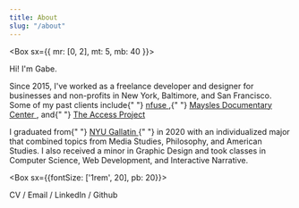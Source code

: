 ```yaml
---
title: About
slug: "/about"
---
```



<Box sx={{ mr: [0, 2], mt: 5, mb: 40 }}>
  <p>Hi! I'm Gabe.</p>
  <p>
    Since 2015, I've worked as a freelance developer and designer for
    businesses and non-profits in New York, Baltimore, and San Francisco. Some
    of my past clients include{" "}
    <a
      target="_blank"
      rel="noopener noreferrer"
      href="https://nfusemagnesium.com"
    >
      nfuse
    </a>
    ,{" "}
    <a target="_blank" rel="noopener noreferrer" href="https://www.maysles.org">
      Maysles Documentary Center
    </a>
    , and{" "}
    <a
      target="_blank"
      rel="noopener noreferrer"
      href="https://accessprojectca.org"
    >
      The Access Project
    </a>
  </p>

  <p>
    I graduated from{" "}
    <a
      target="_blank"
      rel="noopener noreferrer"
      href="https://gallatin.nyu.edu"
    >
      NYU Gallatin
    </a>{" "}
    in 2020 with an individualized major that combined topics from Media
    Studies, Philosophy, and American Studies. I also received a minor in
    Graphic Design and took classes in Computer Science, Web Development, and
    Interactive Narrative.
  </p>
</Box>

<!-- [CV](https://drive.google.com/file/d/1_e7RnFWboJDe52S_ipONo8rd4ohdZ6vy/view?usp=sharing)
/ [Email](mailto:contact@gabedonner.com)
/ [LinkedIn](https://www.linkedin.com/in/gabedonner/)
/ [Github](https://github.com/gabedonner/) -->

<Box sx={{fontSize: ['1rem', 20], pb: 20}}>
  <Link
    target="_blank"
    rel="noopener noreferrer"
    href={`/Resume-2022.pdf`}
    >
    CV
  </Link>
  <Text sx={{color: 'muted'}}> / </Text>
  <Link
    href="mailto:contact@gabedonner.com"
    >
    Email
  </Link>
  <Text sx={{color: 'muted'}}> / </Text>

  <Link
    target="_blank"
    rel="noopener noreferrer"
    href="https://www.linkedin.com/in/gabedonner/"
    >
    LinkedIn
  </Link>
  <Text sx={{color: 'muted'}}> / </Text>
  <Link
    target="_blank"
    rel="noopener noreferrer"
    href="https://github.com/gabedonner/"
    >
    Github
  </Link>
</Box>